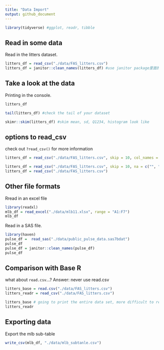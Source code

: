 ```yaml
---
title: "Data Import"
output: github_document
---
```


```r
library(tidyverse) #ggplot, readr, tibble
```

## Read in some data 

Read in the litters dataset.
```r
litters_df = read_csv("./data/FAS_litters.csv")
litters_df = janitor::clean_names(litters_df) #use janitor package里面的clean_names function
```


## Take a look at the data

Printing in the console.

```r
litters_df
```

```r
tail(litters_df) #check the tail of your dataset
```

```r
skimr::skim(litters_df) #skim mean, sd, Q1234, histogram look like
```


## options to read_csv

check out `?read_csv()` for more information
```r
litters_df = read_csv("./data/FAS_litters.csv", skip = 10, col_names = FALSE)

```

```r
litters_df = read_csv("./data/FAS_litters.csv", skip = 10, na = c("", "NA", ".", 999))
litters_df = read_csv("./data/FAS_litters.csv")
```

## Other file formats
Rread in an excel file
```r
library(readxl)
mlb_df = read_excel("./data/mlb11.xlsx", range = "A1:F7")
mlb_df
```

Read in a SAS file.
```r
library(haven)
pulse_df =  read_sas("./data/public_pulse_data.sas7bdat")
pulse_df
pulse_df = janitor::clean_names(pulse_df)
pulse_df
```

## Comparison with Base R

what about `read.csv`...? 
Answer: never use read.csv

```r
litters_base = read.csv("./data/FAS_litters.csv")
litters_readr = read_csv("./data/FAS_litters.csv")

litters_base # going to print the entire data set, more difficult to read
litters_readr
```

## Exporting data

Export the mlb sub-table
```r
write_csv(mlb_df, "./data/mlb_subtanle.csv")
```

